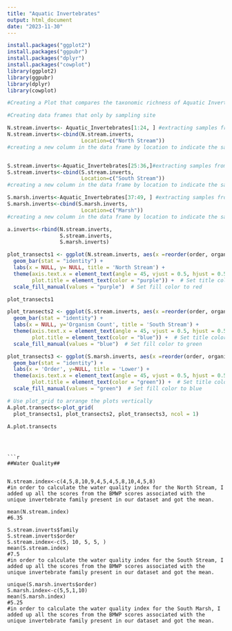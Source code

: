 ---
title: "Aquatic Invertebrates"
output: html_document
date: "2023-11-30"
---


```{r setup, include=FALSE}

install.packages("ggplot2")
install.packages("ggpubr")
install.packages("dplyr")
install.packages("cowplot")
library(ggplot2)
library(ggpubr)
library(dplyr)
library(cowplot)

#Creating a Plot that compares the taxonomic richness of Aquatic Invertebrates Between North and Southern Plot

#Creating data frames that only by sampling site

N.stream.inverts<- Aquatic_Invertebrates[1:24, ] #extracting samples from the northern stream
N.stream.inverts<-cbind(N.stream.inverts, 
                        Location=c("North Stream"))
#creating a new column in the data frame by location to indicate the samples came from the north stream


S.stream.inverts<-Aquatic_Invertebrates[25:36,]#extracting samples from the southern stream
S.stream.inverts<-cbind(S.stream.inverts, 
                        Location=c("South Stream"))
#creating a new column in the data frame by location to indicate the samples came from the south stream

S.marsh.inverts<-Aquatic_Invertebrates[37:49, ] #extracting samples from the marsh in the southern plot
S.marsh.inverts<-cbind(S.marsh.inverts, 
                        Location=c("Marsh"))
#creating a new column in the data frame by location to indicate the samples came from the south marsh

a.inverts<-rbind(N.stream.inverts, 
                 S.stream.inverts, 
                 S.marsh.inverts)

plot_transects1 <- ggplot(N.stream.inverts, aes(x =reorder(order, organismQuantity), y = organismQuantity, fill = "North Stream")) +
  geom_bar(stat = "identity") +
  labs(x = NULL, y= NULL, title = 'North Stream') +
  theme(axis.text.x = element_text(angle = 45, vjust = 0.5, hjust = 0.5, size = 5),
        plot.title = element_text(color = "purple")) +  # Set title color to red
  scale_fill_manual(values = "purple")  # Set fill color to red

plot_transects1

plot_transects2 <- ggplot(S.stream.inverts, aes(x =reorder(order, organismQuantity), y = organismQuantity, fill = "South Stream")) +
  geom_bar(stat = "identity") +
  labs(x = NULL, y='Organism Count', title = 'South Stream') +
  theme(axis.text.x = element_text(angle = 45, vjust = 0.5, hjust = 0.5, size = 5),
        plot.title = element_text(color = "blue")) +  # Set title color to green
  scale_fill_manual(values = "blue")  # Set fill color to green

plot_transects3 <- ggplot(S.marsh.inverts, aes(x =reorder(order, organismQuantity), y = organismQuantity, fill = "Marsh")) +
  geom_bar(stat = "identity") +
  labs(x = 'Order', y=NULL, title = 'Lower') +
  theme(axis.text.x = element_text(angle = 45, vjust = 0.5, hjust = 0.5, size = 5),
        plot.title = element_text(color = "green")) +  # Set title color to blue
  scale_fill_manual(values = "green")  # Set fill color to blue

# Use plot_grid to arrange the plots vertically
A.plot.transects<-plot_grid(
  plot_transects1, plot_transects2, plot_transects3, ncol = 1)

A.plot.transects


  


```

```
```{r setup, include=FALSE}
##Water Quality##


N.stream.index<-c(4,5,8,10,9,4,5,4,5,8,10,4,5,8)
#in order to calculate the water quality index for the North Stream, I added up all the scores from the BMWP scores associated with the unique invertebrate family present in our dataset and got the mean. 

mean(N.stream.index) 
#6.35

S.stream.inverts$family
S.stream.inverts$order
S.stream.index<-c(5, 10, 5, 5, )
mean(S.stream.index) 
#7.5
#in order to calculate the water quality index for the South Stream, I added up all the scores from the BMWP scores associated with the unique invertebrate family present in our dataset and got the mean.

unique(S.marsh.inverts$order)
S.marsh.index<-c(5,5,1,10)
mean(S.marsh.index) 
#5.25
#in order to calculate the water quality index for the South Marsh, I added up all the scores from the BMWP scores associated with the unique invertebrate family present in our dataset and got the mean.

```


